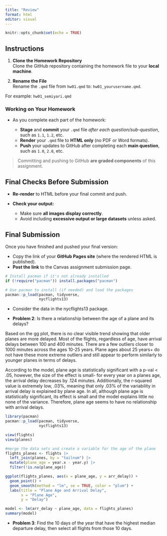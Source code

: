 ```yaml
---
title: "Review"
format: html
editor: visual
---
```


```r
knitr::opts_chunk$set(echo = TRUE)
```

## Instructions

1.  **Clone the Homework Repository**\
    Clone the GitHub repository containing the homework file to your **local machine**.

2.  **Rename the File**\
    Rename the `.qmd` file from `hw01.qmd` to: `hw01_yourusername.qmd`.\

For example: `hw01_semiyari.qmd`

### Working on Your Homework

-   As you complete each part of the homework:

    -   **Stage** and **commit** your `.qmd` file *after each question/sub-question*, such as `1.1`, `1.2`, etc.\
    -   **Render** your `.qmd` file to **HTML only** (no PDF or Word formats).\
    -   **Push** your updates to GitHub after completing each **main question**, such as `1.0`, `2.0`, etc.

> Committing and pushing to GitHub **are graded components** of this assignment.

## Final Checks Before Submission

-   **Re-render** to HTML before your final commit and push.\

-   **Check your output:**\

    -   Make sure **all images display correctly**.\
    -   Avoid including **excessive output or large datasets** unless asked.

## Final Submission

Once you have finished and pushed your final version:

-   Copy the link of your **GitHub Pages site** (where the rendered HTML is published).
-   **Post the link** to the Canvas assignment submission page.

```r
# Install pacman if it's not already installed
if (!require("pacman")) install.packages("pacman")

# Use pacman to install (if needed) and load the packages
pacman::p_load(pacman, tidyverse,
               nycflights13)
```

-   Consider the data in the nycflights13 package.

-   **Problem 2**: Is there a relationship between the age of a plane and its delays?

Based on the gg plot, there is no clear visible trend showing that older planes are more delayed. Most of the flights, regardless of age, have arrival delays between 100 and 400 minutes. There are a few outliers closer to 1000 minutes across the ages 10-25 years. Plane ages about 25 years+ do not have these more extreme outliers and still appear to perform similarly to younger planes in terms of delays. 

According to the model, plane age is statistically significant with a p-val < .05, however, the size of the effect is small- for every year on a planes age, the arrival delay decreases by .124 minutes. Additionally, the r-squared value is extremely low, .03%, meaning that only .03% of the variability in arrival delay is explained by plane age. In all, although plane age is statistically significant, its effect is small and the model explains little no none of the variance. Therefore, plane age seems to have no relationship with arrival delays. 

```r
library(pacman)
pacman::p_load(pacman, tidyverse,
               nycflights13)

view(flights)
view(planes)
```

```r
#merge the data sets and create a variable for the age of the plane
flights_planes <- flights |>
  left_join(planes, by = "tailnum") |>
  mutate(plane_age = year.x - year.y) |>
  filter(!is.na(plane_age))
```

```r
ggplot(flights_planes, aes(x = plane_age, y = arr_delay)) +
  geom_point() +
  geom_smooth(method = "lm", se = TRUE, color = "plum") +
  labs(title = "Plane Age and Arrival Delay",
       x = "Plane Age",
       y = "Delay")

model <- lm(arr_delay ~ plane_age, data = flights_planes)
summary(model)
```

-   **Problem 3**: Find the 10 days of the year that have the highest median departure delay, then select all flights from those 10 days.











